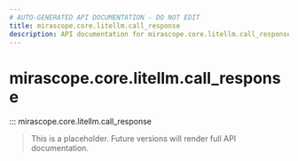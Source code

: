 ```yaml
---
# AUTO-GENERATED API DOCUMENTATION - DO NOT EDIT
title: mirascope.core.litellm.call_response
description: API documentation for mirascope.core.litellm.call_response
---
```


# mirascope.core.litellm.call_response

::: mirascope.core.litellm.call_response

> This is a placeholder. Future versions will render full API documentation.
